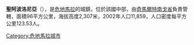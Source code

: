 {{coord|14|47|N|90|58|W|display=title|region:GT_type:city_source:GNS-enwiki}}

'''聖阿波洛尼亞'''（{{lang-es|Santa Apolonia}}），是[[危地馬拉|危地馬拉]]的城鎮，位於該國中部，由[[奇馬爾特南戈省|奇馬爾特南戈省]]負責管轄，面積96平方公里，海拔高度2,307米，2002年人口11,859，人口密度每平方公里123.53人。

{{Guatemala-geo-stub}}
[[Category:危地馬拉城市|Category:危地馬拉城市]]